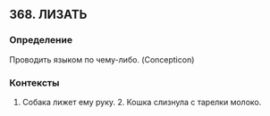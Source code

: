 ## 368. ЛИЗАТЬ
### Определение
Проводить языком по чему-либо. (Concepticon)

### Контексты
1. Собака лижет ему руку. 2. Кошка слизнула с тарелки молоко.


